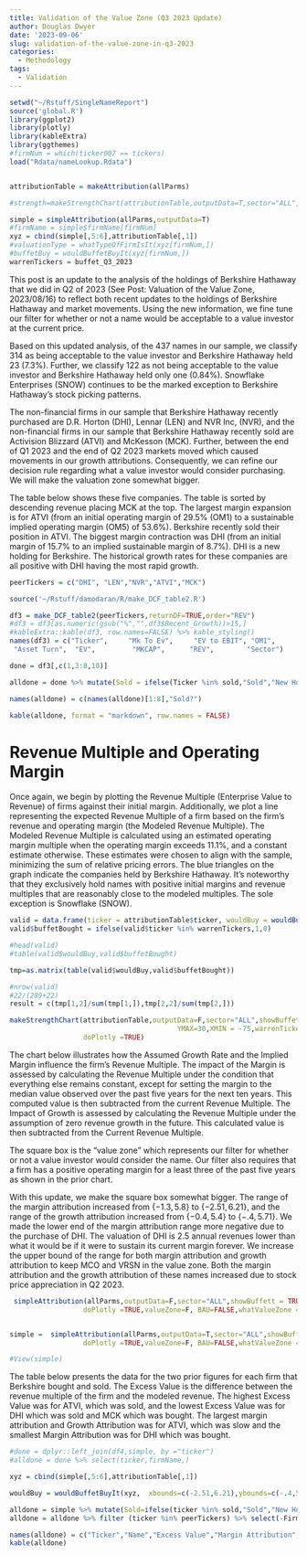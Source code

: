 ```yaml
---
title: Validation of the Value Zone (Q3 2023 Update)
author: Douglas Dwyer
date: '2023-09-06'
slug: validation-of-the-value-zone-in-q3-2023
categories:
  - Methodology
tags:
  - Validation
---
```


```r
setwd("~/Rstuff/SingleNameReport")
source('global.R')
library(ggplot2)
library(plotly)
library(kableExtra)
library(ggthemes)
#firmNum = which(ticker007 == tickers)
load("Rdata/nameLookup.Rdata")


attributionTable = makeAttribution(allParms)        

#strength=makeStrengthChart(attributionTable,outputData=T,sector="ALL",showBuffett = TRUE,                                         YMAX=30,XMIN = -75,warrenTickers0 =peerTickers,holder=paste0("Peers of ",ticker007)) 

simple = simpleAttribution(allParms,outputData=T)
#firmName = simple$firmName[firmNum]
xyz = cbind(simple[,5:6],attributionTable[,1])
#valuationType = whatTypeOfFirmIsIt(xyz[firmNum,])
#buffetBuy = wouldBuffetBuyIt(xyz[firmNum,])
warrenTickers = buffet_Q3_2023
```


This post is an update to the analysis of the holdings of Berkshire Hathaway that we did in Q2 of 2023 (See Post: Valuation of the Value Zone, 2023/08/16) to reflect both recent updates to the holdings of Berkshire Hathaway and market movements.  Using the new information, we fine tune our filter for whether or not a name would be acceptable to a value investor at the current price.

Based on this updated analysis, of the 437 names in our sample, we classify 314 as being acceptable to the value investor and Berkshire Hathaway held 23 (7.3%).  Further, we classify 122 as not being acceptable to the value investor and Berkshire Hathaway held only one (0.84%).  Snowflake Enterprises (SNOW) continues to be the marked exception to Berkshire Hathaway's stock picking patterns.


The non-financial firms in our sample that Berkshire Hathaway recently purchased are D.R. Horton (DHI), Lennar (LEN) and NVR Inc, (NVR), and the non-financial firms in our sample that Berkshire Hathaway recently sold are Activision Blizzard (ATVI) and McKesson (MCK).  Further, between the end of Q1 2023 and the end of Q2 2023 markets moved which caused movements in our growth attributions. Consequently, we can refine our decision rule regarding what a value investor would consider purchasing.  We will make the valuation zone somewhat bigger.  

The table below shows these five companies. The table is sorted by descending revenue placing MCK at the top. The largest margin expansion is for ATVI (from an initial operating margin of 29.5% (OM1) to a sustainable implied operating margin (OM5) of 53.6%). Berkshire recently sold their position in ATVI. The biggest margin contraction was DHI (from an initial margin of 15.7% to an implied sustainable margin of 8.7%).  DHI is a new holding for Berkshire.  The historical growth rates for these companies are all positive with DHI having the most rapid growth. 

```r
peerTickers = c("DHI", "LEN","NVR","ATVI","MCK")

source('~/Rstuff/damodaran/R/make_DCF_table2.R')

df3 = make_DCF_table2(peerTickers,returnDF=TRUE,order="REV")
#df3 = df3[as.numeric(gsub("%","",df3$Recent_Growth))>15,]
#kableExtra::kable(df3, row.names=FALSE) %>% kable_styling()
names(df3) = c("Ticker",     "Mk To Ev",     "EV to EBIT", "OM1",        "OM5",        "G",         
 "Asset Turn",  "EV",         "MKCAP",      "REV",        "Sector")    

done = df3[,c(1,3:8,10)]

alldone = done %>% mutate(Sold = ifelse(Ticker %in% sold,"Sold","New Holding"))

names(alldone) = c(names(alldone)[1:8],"Sold?")

kable(alldone, format = "markdown", row.names = FALSE)
```





# Revenue Multiple and Operating Margin

Once again, we begin by plotting the Revenue Multiple (Enterprise Value to Revenue) of firms against their initial margin. Additionally, we plot a line representing the expected Revenue Multiple of a firm based on the firm’s revenue and operating margin (the Modeled Revenue Multiple). The Modeled Revenue Multiple is calculated using an estimated operating margin multiple when the operating margin exceeds 11.1%, and a constant estimate otherwise. These estimates were chosen to align with the sample, minimizing the sum of relative pricing errors. The blue triangles on the graph indicate the companies held by Berkshire Hathaway. It’s noteworthy that they exclusively hold names with positive initial margins and revenue multiples that are reasonably close to the modeled multiples. The sole exception is Snowflake (SNOW).


```r
valid = data.frame(ticker = attributionTable$ticker, wouldBuy = wouldBuffetBuyIt(xyz,  xbounds=c(-2.51,6.21),ybounds=c(-.4,5.71),zBound=0)$allStatisfied)
valid$buffetBought = ifelse(valid$ticker %in% warrenTickers,1,0) 

#head(valid)
#table(valid$wouldBuy,valid$buffetBought)

tmp=as.matrix(table(valid$wouldBuy,valid$buffetBought))

#nrow(valid)
#22/(289+22)
result = c(tmp[1,2]/sum(tmp[1,]),tmp[2,2]/sum(tmp[2,]))
```



```r
makeStrengthChart(attributionTable,outputData=F,sector="ALL",showBuffett = TRUE,
                                         YMAX=30,XMIN = -75,warrenTickers0 =warrenTickers,holder=paste0("Held by Berkshire Hathaway"), showAfirm="",
                  doPlotly =TRUE) 


```

The chart below illustrates how the Assumed Growth Rate and the Implied Margin influence the firm’s Revenue Multiple. The impact of the Margin is assessed by calculating the Revenue Multiple under the condition that everything else remains constant, except for setting the margin to the median value observed over the past five years for the next ten years. This computed value is then subtracted from the current Revenue Multiple. The Impact of Growth is assessed by calculating the Revenue Multiple under the assumption of zero revenue growth in the future. This calculated value is then subtracted from the Current Revenue Multiple.

The square box is the "value zone" which represents our filter for whether or not a value investor would consider the name. Our filter also requires that a firm has a positive operating margin for a least three of the past five years as shown in the prior chart.

With this update, we make the square box somewhat bigger. The range of the margin attribution increased from $\{ -1.3, 5.8 \}$ to $\{-2.51, 6.21 \}$, and the range of the growth attribution increased from $\{-0.4, 5.4\}$ to $\{-. 4, 5.71\}$.  We made the lower end of the margin attribution range more negative due to the purchase of DHI.  The valuation of DHI is 2.5 annual revenues lower than what it would be if it were to sustain its current margin forever. We increase the upper bound of the range for both margin attribution and growth attribution to keep MCO and VRSN in the value zone.  Both the margin attribution and the growth attribution of these names increased due to stock price appreciation in Q2 2023.


```r
 simpleAttribution(allParms,outputData=F,sector="ALL",showBuffett = TRUE,XMAX=25,YMAX=25,warrenTickers,holder=paste0("Held by Berkshire Hathaway"),
                  doPlotly =TRUE,valueZone=F, BAU=FALSE,whatValueZone = "2023q3") 


simple =  simpleAttribution(allParms,outputData=T,sector="ALL",showBuffett = TRUE,XMAX=25,YMAX=25,warrenTickers,holder=paste0("Held by Berkshire Hathaway"),
                  doPlotly =TRUE,valueZone=F, BAU=FALSE,whatValueZone = "2023q3") 

#View(simple)

```


The table below presents the data for the two prior figures for each firm that Berkshire bought and sold.  The Excess Value is the difference between the revenue multiple of the firm and the modeled revenue.  The highest Excess Value was for ATVI, which was sold, and the lowest Excess Value was for DHI which was sold and MCK which was bought. The largest margin attribution and Growth Attribution was for ATVI, which was slow and the smallest Margin Attribution was for DHI which was bought.

```r

#done = dplyr::left_join(df4,simple, by ="ticker")
#alldone = done %>% select(ticker,firmName,)

xyz = cbind(simple[,5:6],attributionTable[,1])

wouldBuy = wouldBuffetBuyIt(xyz,  xbounds=c(-2.51,6.21),ybounds=c(-.4,5.71),zBound=0)$allStatisfied

alldone = simple %>% mutate(Sold=ifelse(ticker %in% sold,"Sold","New Holding"))
alldone = alldone %>% filter (ticker %in% peerTickers) %>% select(-FirmNumber,-warren) 

names(alldone) = c("Ticker","Name","Excess Value","Margin Attribution", "Growth Attribution", "Sold?")
kable(alldone)
```

